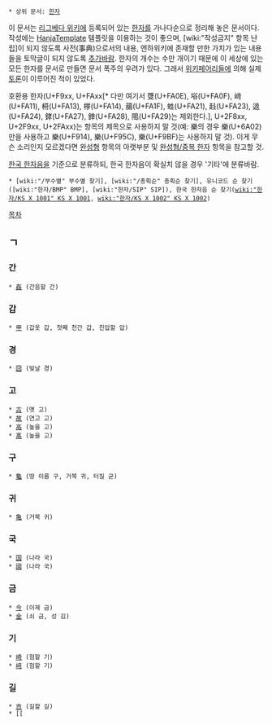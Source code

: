  * 상위 문서: [[한자]]

이 문서는 [[리그베다 위키]]에 등록되어 있는 [[한자]]를 가나다순으로 정리해 놓은 문서이다. 작성에는 [[HanjaTemplate]] 템플릿을 이용하는 것이 좋으며, [wiki:"작성금지" 항목 난립]이 되지 않도록 사전(事典)으로서의 내용, 엔하위키에 존재할 만한 가치가 있는 내용들을 토막글이 되지 않도록 [[추가바람]]. 한자의 개수는 수만 개이기 때문에 이 세상에 있는 모든 한자를 문서로 만들면 문서 폭주의 우려가 있다. 그래서 [[위키페어리]]들에 의해 실제 [http://angelhalo.org/bbs2/index.php?mid=wikibbs&page=16&document_srl=467822 토론]이 이루어진 적이 있었다.

호환용 한자(U+F9xx, U+FAxx[* 다만 여기서 﨎(U+FA0E), 﨏(U+FA0F), 﨑(U+FA11), 﨓(U+FA13), 﨔(U+FA14), 﨟(U+FA1F), 﨡(U+FA21), 﨣(U+FA23), 﨤(U+FA24), 﨧(U+FA27), 﨨(U+FA28), 﨩(U+FA29)는 제외한다.], U+2F8xx, U+2F9xx, U+2FAxx)는 항목의 제목으로 사용하지 말 것(예: 樂의 경우 樂(U+6A02)만을 사용하고 &#xF914;(U+F914), &#xF95C;(U+F95C), &#xF9BF;(U+F9BF)는 사용하지 말 것). 이게 무슨 소리인지 모르겠다면 [[완성형]] 항목의 아랫부분 및 [[완성형/중복 한자]] 항목을 참고할 것.

[[한국 한자음]]을 기준으로 분류하되, 한국 한자음이 확실치 않을 경우 '기타'에 분류바람.

 * [wiki:"/부수별" 부수별 찾기], [wiki:"/총획순" 총획순 찾기], 유니코드 순 찾기([wiki:"한자/BMP" BMP], [wiki:"한자/SIP" SIP]), 한국 한자음 순 찾기([[wiki:"한자/KS X 1001" KS X 1001]], [[wiki:"한자/KS X 1002" KS X 1002]])
 
[[목차]]
== ㄱ ==
=== 간 ===
 * [[姦]] (간음할 간)
=== 갑 ===
 * [[甲]] (갑옷 갑, 첫째 천간 갑, 친압할 압)
=== 경 ===
 * [[囧]] (빛날 경)
=== 고 ===
 * [[古]] (옛 고)
 * [[故]] (연고 고)
 * [[高]] (높을 고)
 * [[髙]] (높을 고)
=== 구 ===
 * [[龜]] (땅 이름 구, 거북 귀, 터질 균)
=== 귀 ===
 * [[亀]] (거북 귀)
=== 국 ===
 * [[国]] (나라 국)
 * [[國]] (나라 국)
=== 금 ===
 * [[今]] (이제 금)
 * [[金]] (쇠 금, 성 김)
=== 기 ===
 * [[崎]] (험할 기)
 * [[﨑]] (험할 기)
=== 길 ===
 * [[吉]] (길할 길)
 * [[